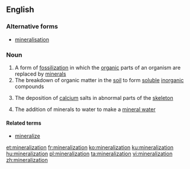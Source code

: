 ==English==

===Alternative forms===
* [[mineralisation]]

===Noun===
{{wikipedia}}
{{en-noun|-}}

# A form of [[fossilization]] in which the [[organic]] parts of an organism are replaced by [[mineral]]s
# The breakdown of organic matter in the [[soil]] to form [[soluble]] [[inorganic]] compounds
# {{context|medicine|lang=en}} The deposition of [[calcium]] salts in abnormal parts of the [[skeleton]]
# The addition of minerals to water to make a [[mineral water]]

====Related terms====
*[[mineralize]]

[[et:mineralization]]
[[fr:mineralization]]
[[ko:mineralization]]
[[ku:mineralization]]
[[hu:mineralization]]
[[pl:mineralization]]
[[ta:mineralization]]
[[vi:mineralization]]
[[zh:mineralization]]